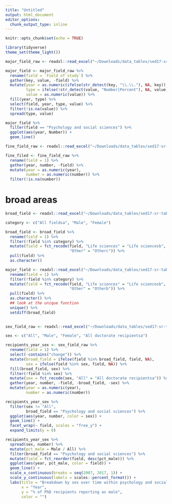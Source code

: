 ```yaml
---
title: "Untitled"
output: html_document
editor_options: 
  chunk_output_type: inline
---
```


```r
knitr::opts_chunk$set(echo = TRUE)
```

```r
library(tidyverse)
theme_set(theme_light())

major_field_raw <- readxl::read_excel("~/Downloads/data_tables/sed17-sr-tab012.xlsx", skip = 3)
```

```r
major_field <- major_field_raw %>% 
  rename(field = `Field of study`) %>% 
  gather(key, value, -field) %>% 
  mutate(year = as.numeric(ifelse(str_detect(key, "\\.\\."), NA, key)), 
         type = ifelse(!str_detect(value, "Number|Percent"), NA, value), 
         value = as.numeric(value)) %>%
  fill(year, type) %>% 
  select(field, year, type, value) %>% 
  filter(!is.na(value)) %>% 
  spread(type, value) 
```

```r
major_field %>% 
  filter(field == "Psychology and social sciences") %>% 
  ggplot(aes(year, Number)) +
  geom_line()
```

```r
fine_field_raw <- readxl::read_excel("~/Downloads/data_tables/sed17-sr-tab013.xlsx", skip = 3) 

fine_filed <- fine_field_raw %>% 
  rename(field = 1) %>% 
  gather(year, number, -field) %>% 
  mutate(year = as.numeric(year), 
         number = as.numeric(number)) %>% 
  filter(!is.na(number))

```

# broad areas
```r
broad_field <- readxl::read_excel("~/Downloads/data_tables/sed17-sr-tab014.xlsx", skip = 4) 

category <- c("All fieldsa", "Male", "Female")

broad_field <- broad_field %>% 
  rename(field = 1) %>% 
  filter(!field %in% category) %>% 
  mutate(field = fct_recode(field, "Life sciences" = "Life sciencesb", 
                            "Other" = "Otherc")) %>% 
  pull(field) %>% 
  as.character()

major_field <- readxl::read_excel("~/Downloads/data_tables/sed17-sr-tab015.xlsx", skip = 3) %>% 
  rename(field = 1) %>% 
  filter(!field %in% category) %>% 
  mutate(field = fct_recode(field, "Life sciences" = "Life sciencesb", 
                            "Other" = "Otherb")) %>% 
  pull(field) %>% 
  as.character() %>% 
  ## look at the unique function
  unique() %>% 
  setdiff(broad_field)
  
```

```r
sex_field_raw <- readxl::read_excel("~/Downloads/data_tables/sed17-sr-tab015.xlsx", skip = 3) 

sex <- c("All", "Male", "Female", "All doctorate recipientsa")

recipients_year_sex <- sex_field_raw %>% 
  rename(field = 1) %>% 
  select(-contains("change")) %>% 
  mutate(broad_field = ifelse(field %in% broad_field, field, NA), 
         sex = ifelse(field %in% sex, field, NA)) %>% 
  fill(broad_field, sex) %>% 
  filter(!field %in% sex) %>% 
  mutate(sex = fct_recode(sex, "All" = "All doctorate recipientsa")) %>% 
  gather(year, number, -field, -broad_field, -sex) %>% 
  mutate(year = as.numeric(year),
         number = as.numeric(number)) 
```

```r
recipients_year_sex %>% 
  filter(sex != "All", 
         broad_field == "Psychology and social sciences") %>% 
  ggplot(aes(year, number, color = sex)) +
  geom_line() + 
  facet_wrap(~ field, scales = "free_y") +
  expand_limits(y = 0)
```
```r
recipients_year_sex %>% 
  spread(sex, number) %>% 
  mutate(pct_male = Male / All) %>% 
  filter(broad_field == "Psychology and social sciences") %>% 
  mutate(field = fct_reorder(field, desc(pct_male))) %>% 
  ggplot(aes(year, pct_male, color = field)) + 
  geom_line() +
  scale_x_continuous(breaks = seq(2007, 2017, 1)) +
  scale_y_continuous(labels = scales::percent_format()) +
  labs(title = "Breakdown by sex over time within psychology and social sciences",
       x = "Year", 
       y = "% of PhD recipients reporting as male", 
       color = "")
  
```

